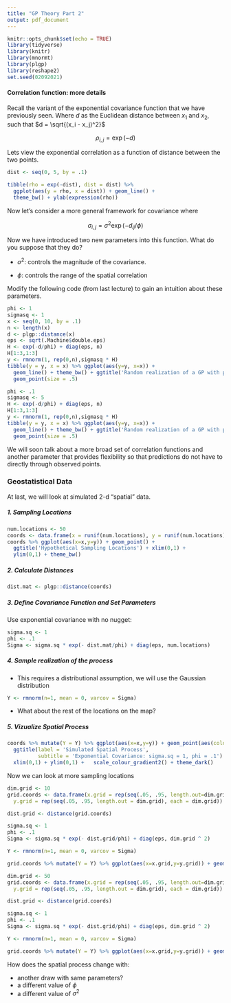 ```yaml
---
title: "GP Theory Part 2"
output: pdf_document
---
```


```r
knitr::opts_chunk$set(echo = TRUE)
library(tidyverse)
library(knitr)
library(mnormt)
library(plgp)
library(reshape2)
set.seed(02092021)
```


#### Correlation function: more details

Recall the variant of the exponential covariance function that we have previously seen. Where $d$ as the Euclidean distance between $x_1$ and $x_2$, such that $d = \sqrt{(x_i - x_j)^2}$

$$\rho_{i,j} = \exp \left(- d \right)$$

\vfill

Lets view the exponential correlation as a function of distance between the two points.

```r
dist <- seq(0, 5, by = .1)

tibble(rho = exp(-dist), dist = dist) %>%
  ggplot(aes(y = rho, x = dist)) + geom_line() +
  theme_bw() + ylab(expression(rho))

```

\vfill


Now let's consider a more general framework for covariance where 

$$\sigma_{i,j} = \sigma^2 \exp \left(- d_{ij} /\phi \right)$$
\newpage

Now we have introduced two new parameters into this function. What do you suppose that they do?

- $\sigma^2$: controls the magnitude of the covariance.

\vfill

- $\phi$: controls the range of the spatial correlation

\vfill

Modify the following code (from last lecture) to gain an intuition about these parameters.
\vfill

```r
phi <- 1
sigmasq <- 1
x <- seq(0, 10, by = .1)
n <- length(x)
d <- plgp::distance(x)
eps <- sqrt(.Machine$double.eps) 
H <- exp(-d/phi) + diag(eps, n) 
H[1:3,1:3]
y <- rmnorm(1, rep(0,n),sigmasq * H)
tibble(y = y, x = x) %>% ggplot(aes(y=y, x=x)) +
  geom_line() + theme_bw() + ggtitle('Random realization of a GP with phi = 1 and sigmasq = 1') +
  geom_point(size = .5)
```

\newpage

```r
phi <- .1
sigmasq <- 5
H <- exp(-d/phi) + diag(eps, n) 
H[1:3,1:3]
y <- rmnorm(1, rep(0,n),sigmasq * H)
tibble(y = y, x = x) %>% ggplot(aes(y=y, x=x)) +
  geom_line() + theme_bw() + ggtitle('Random realization of a GP with phi = .1 and sigmasq = 5') +
  geom_point(size = .5)
```

\newpage

We will soon talk about a more broad set of correlation functions and another parameter that provides flexibility so that predictions do not have to directly through observed points.

\vfill

### Geostatistical Data
At last, we will look at simulated 2-d "spatial" data.


##### 1. Sampling Locations

```r
num.locations <- 50
coords <- data.frame(x = runif(num.locations), y = runif(num.locations))
coords %>% ggplot(aes(x=x,y=y)) + geom_point() + 
  ggtitle('Hypothetical Sampling Locations') + xlim(0,1) + 
  ylim(0,1) + theme_bw()
```

##### 2. Calculate Distances

```r
dist.mat <- plgp::distance(coords)
```

##### 3. Define Covariance Function and Set Parameters
Use exponential covariance with no nugget: 

```r
sigma.sq <- 1
phi <- .1
Sigma <- sigma.sq * exp(- dist.mat/phi) + diag(eps, num.locations) 
```


##### 4. Sample realization of the process
- This requires a distributional assumption, we will use the Gaussian distribution

```r
Y <- rmnorm(n=1, mean = 0, varcov = Sigma)
```

- What about the rest of the locations on the map?

##### 5. Vizualize Spatial Process

```r
coords %>% mutate(Y = Y) %>% ggplot(aes(x=x,y=y)) + geom_point(aes(color=Y), size=2) + 
  ggtitle(label = 'Simulated Spatial Process', 
          subtitle = 'Exponential Covariance: sigma.sq = 1, phi = .1') +  
  xlim(0,1) + ylim(0,1) +   scale_colour_gradient2() + theme_dark()
```

\newpage

Now we can look at more sampling locations

```r
dim.grid <- 10
grid.coords <- data.frame(x.grid = rep(seq(.05, .95, length.out=dim.grid), dim.grid),
  y.grid = rep(seq(.05, .95, length.out = dim.grid), each = dim.grid))

dist.grid <- distance(grid.coords)

sigma.sq <- 1
phi <- .1
Sigma <- sigma.sq * exp(- dist.grid/phi) + diag(eps, dim.grid ^ 2) 

Y <- rmnorm(n=1, mean = 0, varcov = Sigma)

grid.coords %>% mutate(Y = Y) %>% ggplot(aes(x=x.grid,y=y.grid)) + geom_point(aes(color=Y), size=3) + ggtitle('Simulated Spatial Process', subtitle = 'Exponential Covariance: sigma.sq = 1, phi = .1') + xlim(0,1) + ylim(0,1) +   scale_colour_gradient2() + theme_dark()

```


```r
dim.grid <- 50
grid.coords <- data.frame(x.grid = rep(seq(.05, .95, length.out=dim.grid), dim.grid),
  y.grid = rep(seq(.05, .95, length.out = dim.grid), each = dim.grid))

dist.grid <- distance(grid.coords)

sigma.sq <- 1
phi <- .1
Sigma <- sigma.sq * exp(- dist.grid/phi) + diag(eps, dim.grid ^ 2) 

Y <- rmnorm(n=1, mean = 0, varcov = Sigma)

grid.coords %>% mutate(Y = Y) %>% ggplot(aes(x=x.grid,y=y.grid)) + geom_point(aes(color=Y), size=3) + ggtitle('Simulated Spatial Process', subtitle = 'Exponential Covariance: sigma.sq = 1, phi = .1') + xlim(0,1) + ylim(0,1) +   scale_colour_gradient2() + theme_dark()
```




How does the spatial process change with:

- another draw with same parameters?
- a different value of $\phi$
- a different value of $\sigma^2$

